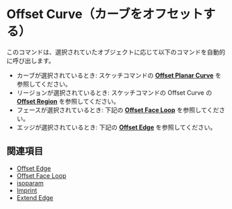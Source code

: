 
# Offset Curve（カーブをオフセットする）

<Reference shortcut="O" command="Offset Curve" button="コマンドバー右" buttonIcon="button-offset-curve"/>

このコマンドは、選択されていたオブジェクトに応じて以下のコマンドを自動的に呼び出します。
   - カーブが選択されているとき: スケッチコマンドの [**Offset Planar Curve**](/sketch/offset-planar-curve) を参照してください。
   - リージョンが選択されているとき: スケッチコマンドの Offset Curve の [**Offset Region**](/sketch/offset-region) を参照してください。
   - フェースが選択されているとき: 下記の [**Offset Face Loop**](offset-face-loop) を参照してください。
   - エッジが選択されているとき: 下記の [**Offset Edge**](offset-edge) を参照してください。

## 関連項目
- [Offset Edge](offset-edge)
- [Offset Face Loop](offset-face-loop)
- [isoparam](isoparam)
- [Imprint](imprint)
- [Extend Edge](extend-edge)